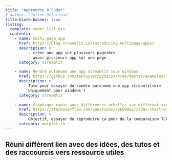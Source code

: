 ```yaml
---
title: "Apprendre à Coder"
# author: "Julien Delalleau" 
title-block-banner: true
listing:
  template: coder_list.ejs
  contents:
    - name: multi-page app
      href: https://blog.streamlit.io/introducing-multipage-apps/
      description: >          
          - créer une app sur plusieurs page<br>
          - avoir plusieurs app sur une page          
      category: streamlit  

    - name: Rendre autonome une app streamlit sous windows
      href: https://github.com/takluyver/pynsist/tree/master/examples/streamlit
      description: >
          Tuto pour essayer de rendre autonome une app streamlit<br>
          Uniquement pour windows ?
      category: streamlit
    
    - name: Graphique radar avec différentes échelles sur différent axes
      href: https://stackoverflow.com/questions/24659005/radar-chart-with-multiple-scales-on-multiple-axes
      description: >
          Objectif, essayer de reproduire ça pour de la comparaison TCAD - composant
      category: matplotlib
---
```


## Réuni différent lien avec des idées, des tutos et des raccourcis vers ressource utiles


